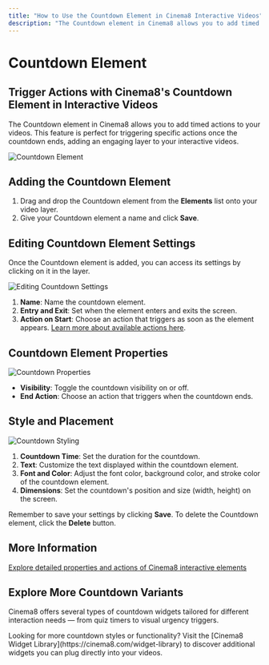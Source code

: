 ```yaml
---
title: "How to Use the Countdown Element in Cinema8 Interactive Videos"
description: "The Countdown element in Cinema8 allows you to add timed actions to your videos. This feature is perfect for triggering specific actions once the countdown ends, adding an engaging layer to your interactive videos."
---
```




# Countdown Element

## Trigger Actions with Cinema8's Countdown Element in Interactive Videos

The Countdown element in Cinema8 allows you to add timed actions to your videos. This feature is perfect for triggering specific actions once the countdown ends, adding an engaging layer to your interactive videos.

![Countdown Element](/screenshot/widgets/countdown1.webp)

## Adding the Countdown Element

1. Drag and drop the Countdown element from the **Elements** list onto your video layer.
2. Give your Countdown element a name and click **Save**.

## Editing Countdown Element Settings

Once the Countdown element is added, you can access its settings by clicking on it in the layer.

![Editing Countdown Settings](/screenshot/widgets/countdown2.webp)

1. **Name**: Name the countdown element.
2. **Entry and Exit**: Set when the element enters and exits the screen.
3. **Action on Start**: Choose an action that triggers as soon as the element appears. [Learn more about available actions here](/design-advanced-interactivity/element-properties-common-features).

## Countdown Element Properties

![Countdown Properties](/screenshot/widgets/countdown3.webp)

- **Visibility**: Toggle the countdown visibility on or off.
- **End Action**: Choose an action that triggers when the countdown ends.

## Style and Placement

![Countdown Styling](/screenshot/widgets/countdown4.webp)

1. **Countdown Time**: Set the duration for the countdown.
2. **Text**: Customize the text displayed within the countdown element.
3. **Font and Color**: Adjust the font color, background color, and stroke color of the countdown element.
4. **Dimensions**: Set the countdown's position and size (width, height) on the screen.

Remember to save your settings by clicking **Save**. To delete the Countdown element, click the **Delete** button.

## More Information

[Explore detailed properties and actions of Cinema8 interactive elements](/design-advanced-interactivity/element-properties-common-features)

## Explore More Countdown Variants

Cinema8 offers several types of countdown widgets tailored for different interaction needs — from quiz timers to visual urgency triggers.

<Callout type="info">
Looking for more countdown styles or functionality? Visit the [Cinema8 Widget Library](https://cinema8.com/widget-library) to discover additional widgets you can plug directly into your videos.
</Callout>
